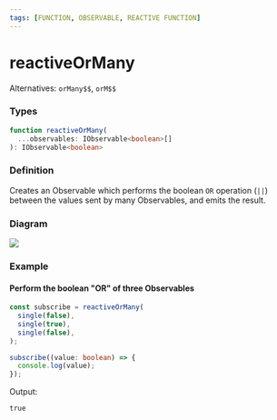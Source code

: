 ```yaml
---
tags: [FUNCTION, OBSERVABLE, REACTIVE FUNCTION]
---
```


# reactiveOrMany

Alternatives: `orMany$$`, `orM$$`

### Types

```ts
function reactiveOrMany(
  ...observables: IObservable<boolean>[]
): IObservable<boolean>
```

### Definition

Creates an Observable which performs the boolean `OR` operation (`||`) between the values sent by many Observables, and emits the result.

### Diagram

![](example-diagram.svg)

### Example

#### Perform the boolean "OR" of three Observables

```ts
const subscribe = reactiveOrMany(
  single(false),
  single(true),
  single(false),
);

subscribe((value: boolean) => {
  console.log(value);
});
```

Output:

```text
true
```
